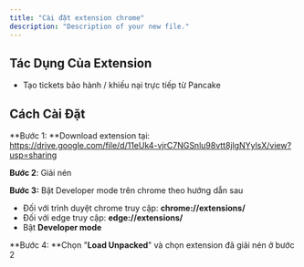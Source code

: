 ```yaml
---
title: "Cài đặt extension chrome"
description: "Description of your new file."
---
```


## Tác Dụng Của Extension

- Tạo tickets bảo hành / khiếu nại trực tiếp từ Pancake

## Cách Cài Đặt

**Bước 1: **Download extension tại: https://drive.google.com/file/d/11eUk4-vjrC7NGSnlu98vtt8jlgNYylsX/view?usp=sharing

**Bước 2**: Giải nén

**Bước 3:** Bật Developer mode trên chrome theo hướng dẫn sau

- Đối với trình duyệt chrome truy cập: **chrome://extensions/**
- Đối với edge truy cập: **edge://extensions/**
- Bật **Developer mode**

**Bước 4: **Chọn "**Load Unpacked**" và chọn extension đã giải nén ở bước 2